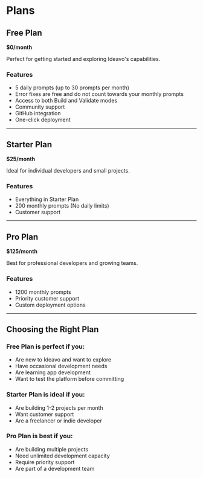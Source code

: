 # Plans

## Free Plan

**$0/month**

Perfect for getting started and exploring Ideavo's capabilities.

### Features

- 5 daily prompts (up to 30 prompts per month)
- Error fixes are free and do not count towards your monthly prompts
- Access to both Build and Validate modes
- Community support
- GitHub integration
- One-click deployment

---

## Starter Plan

**$25/month**

Ideal for individual developers and small projects.

### Features

- Everything in Starter Plan
- 200 monthly prompts (No daily limits)
- Customer support

---

## Pro Plan

**$125/month**

Best for professional developers and growing teams.

### Features

- 1200 monthly prompts
- Priority customer support
- Custom deployment options

---

## Choosing the Right Plan

### Free Plan is perfect if you:

- Are new to Ideavo and want to explore
- Have occasional development needs
- Are learning app development
- Want to test the platform before committing

### Starter Plan is ideal if you:

- Are building 1-2 projects per month
- Want customer support
- Are a freelancer or indie developer

### Pro Plan is best if you:

- Are building multiple projects
- Need unlimited development capacity
- Require priority support
- Are part of a development team
